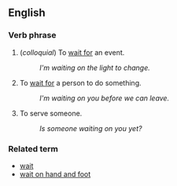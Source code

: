 ==English==

===Verb phrase===

# (''colloquial'') To [[wait for]] an event.
#: ''I'm waiting on the light to change.''
# To [[wait for]] a person to do something.
#: ''I'm waiting on you before we can leave.''
# To serve someone.
#: ''Is someone waiting on you yet?''

=== Related term===
* [[wait]]
* [[wait on hand and foot]]
